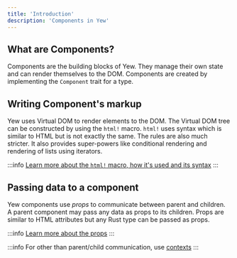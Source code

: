 ```yaml
---
title: 'Introduction'
description: 'Components in Yew'
---
```


## What are Components?

Components are the building blocks of Yew. They manage their own state and can render themselves to the DOM.
Components are created by implementing the `Component` trait for a type.

## Writing Component's markup

Yew uses Virtual DOM to render elements to the DOM. The Virtual DOM tree can be constructed by using the
`html!` macro. `html!` uses syntax which is similar to HTML but is not exactly the same. The rules are also
much stricter. It also provides super-powers like conditional rendering and rendering of lists using iterators.

:::info
[Learn more about the `html!` macro, how it's used and its syntax](concepts/html/introduction.mdx)
:::

## Passing data to a component

Yew components use _props_ to communicate between parent and children. A parent component may pass any data as props to
its children. Props are similar to HTML attributes but any Rust type can be passed as props.

:::info
[Learn more about the props](./properties)
:::

:::info
For other than parent/child communication, use [contexts](../../concepts/contexts.mdx)
:::
